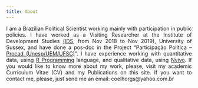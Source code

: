 ```yaml
---
title: About
---
```


<style>
body {
text-align: justify}
</style>

I am a Brazilian Political Scientist working mainly with participation in public policies. I have worked as a Visiting Researcher at the Institute of Development Studies [(IDS](https://www.ids.ac.uk/), from Nov 2018 to Nov 2019), University of Sussex, and have done a pos-doc in the Project “Participação Política – [Procad (Unesp/UEM/UFSC)](https://participacaopolitica.cfh.ufsc.br/)". I have experience working with quantitative data, using [R Programming](https://www.r-project.org/) language, and qualitative data, using [Nvivo](https://www.qsrinternational.com/nvivo/home). If you would like to know more about my work, please, visit my academic Curriculum Vitae (CV) and my Publications on this site. If you want to contact me, please, just send me an email: coelhorgs@yahoo.com.br